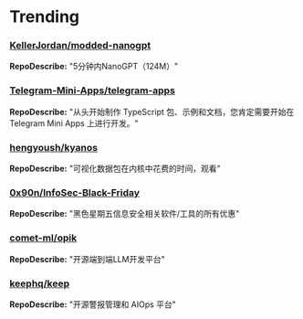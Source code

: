 
# Trending

### [KellerJordan/modded-nanogpt](https://github.com/KellerJordan/modded-nanogpt)
**RepoDescribe:** "5分钟内NanoGPT（124M）"
  

### [Telegram-Mini-Apps/telegram-apps](https://github.com/Telegram-Mini-Apps/telegram-apps)
**RepoDescribe:** "从头开始制作 TypeScript 包、示例和文档，您肯定需要开始在 Telegram Mini Apps 上进行开发。"
  

### [hengyoush/kyanos](https://github.com/hengyoush/kyanos)
**RepoDescribe:** "可视化数据包在内核中花费的时间，观看"
  

### [0x90n/InfoSec-Black-Friday](https://github.com/0x90n/InfoSec-Black-Friday)
**RepoDescribe:** "黑色星期五信息安全相关软件/工具的所有优惠"
  

### [comet-ml/opik](https://github.com/comet-ml/opik)
**RepoDescribe:** "开源端到端LLM开发平台"
  

### [keephq/keep](https://github.com/keephq/keep)
**RepoDescribe:** "开源警报管理和 AIOps 平台"
  
